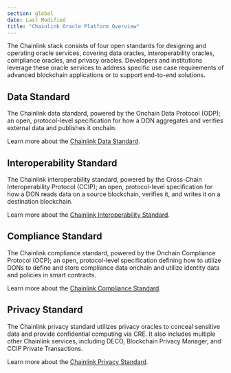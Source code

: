 ```yaml
---
section: global
date: Last Modified
title: "Chainlink Oracle Platform Overview"
---
```



The Chainlink stack consists of four open standards for designing and operating oracle services, covering data oracles, interoperability oracles, compliance oracles, and privacy oracles. Developers and institutions leverage these oracle services to address specific use case requirements of advanced blockchain applications or to support end-to-end solutions.

<ClickToZoom src="/images/oracle-platform/cll-stack.png" />

## Data Standard

The Chainlink data standard, powered by the Onchain Data Protocol (ODP); an open, protocol-level specification for how a DON aggregates and verifies external data and publishes it onchain.

Learn more about the [Chainlink Data Standard](/oracle-platform/data-standard).

## Interoperability Standard

The Chainlink interoperability standard, powered by the Cross-Chain Interoperability Protocol (CCIP); an open, protocol-level specification for how a DON reads data on a source blockchain, verifies it, and writes it on a destination blockchain.

Learn more about the [Chainlink Interoperability Standard](/oracle-platform/interoperability-standard).

## Compliance Standard

The Chainlink compliance standard, powered by the Onchain Compliance Protocol (OCP); an open, protocol-level specification defining how to utilize DONs to define and store compliance data onchain and utilize identity data and policies in smart contracts.

Learn more about the [Chainlink Compliance Standard](/oracle-platform/compliance-standard).

## Privacy Standard

The Chainlink privacy standard utilizes privacy oracles to conceal sensitive data and provide confidential computing via CRE. It also includes multiple other Chainlink services, including DECO, Blockchain Privacy Manager, and CCIP Private Transactions.

Learn more about the [Chainlink Privacy Standard](/oracle-platform/privacy-standard).
